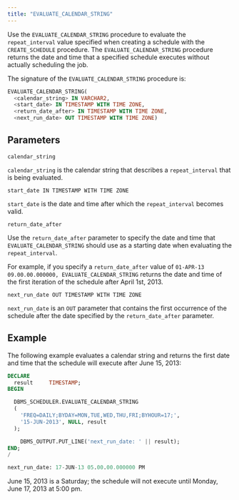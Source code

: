 ```yaml
---
title: "EVALUATE_CALENDAR_STRING"
---
```


Use the `EVALUATE_CALENDAR_STRING` procedure to evaluate the `repeat_interval` value specified when creating a schedule with the `CREATE_SCHEDULE` procedure. The `EVALUATE_CALENDAR_STRING` procedure returns the date and time that a specified schedule executes without actually scheduling the job.

The signature of the `EVALUATE_CALENDAR_STRING` procedure is:

```sql
EVALUATE_CALENDAR_STRING(
  <calendar_string> IN VARCHAR2,
  <start_date> IN TIMESTAMP WITH TIME ZONE,
  <return_date_after> IN TIMESTAMP WITH TIME ZONE,
  <next_run_date> OUT TIMESTAMP WITH TIME ZONE)
```

## Parameters

`calendar_string`

 `calendar_string` is the calendar string that describes a `repeat_interval` that is being evaluated.

`start_date IN TIMESTAMP WITH TIME ZONE`

 `start_date` is the date and time after which the `repeat_interval` becomes valid.

`return_date_after`

 Use the `return_date_after` parameter to specify the date and time that `EVALUATE_CALENDAR_STRING` should use as a starting date when evaluating the `repeat_interval`.

 For example, if you specify a `return_date_after` value of `01-APR-13 09.00.00.000000, EVALUATE_CALENDAR_STRING` returns the date and time of the first iteration of the schedule after April 1st, 2013.

`next_run_date OUT TIMESTAMP WITH TIME ZONE`

 `next_run_date` is an `OUT` parameter that contains the first occurrence of the schedule after the date specified by the `return_date_after` parameter.

## Example

The following example evaluates a calendar string and returns the first date and time that the schedule will execute after June 15, 2013:

```sql
DECLARE
  result     TIMESTAMP;
BEGIN

  DBMS_SCHEDULER.EVALUATE_CALENDAR_STRING
  (
    'FREQ=DAILY;BYDAY=MON,TUE,WED,THU,FRI;BYHOUR=17;',
    '15-JUN-2013', NULL, result
  );

    DBMS_OUTPUT.PUT_LINE('next_run_date: ' || result);
END;
/

next_run_date: 17-JUN-13 05.00.00.000000 PM
```

June 15, 2013 is a Saturday; the schedule will not execute until Monday, June 17, 2013 at 5:00 pm.
